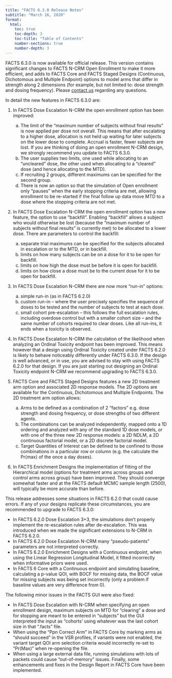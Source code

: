 ```yaml
---
title: "FACTS 6.3.0 Release Notes"
subtitle: "March 16, 2020"
format: 
  html:
    toc: true
    toc-depth: 3
    toc-title: "Table of Contents"
    number-sections: true
    number-depth: 3
---
```


FACTS 6.3.0 is now available for official release. This version contains significant changes to FACTS N-CRM Open Enrollment to make it more efficient, and adds to FACTS Core and FACTS Staged Designs (Continuous, Dichotomous and Multiple Endpoint) options to model arms that differ in strength along 2 dimensions (for example, but not limited to: dose strength and dosing frequency). Please [contact us](../../contact.qmd) regarding any questions.

In detail the new features in FACTS 6.3.0 are:

1)  In FACTS Dose Escalation N-CRM the open enrollment option has been improved:

    a)  The limit of the “maximum number of subjects without final results” is now applied per dose not overall. This means that after escalating to a higher dose, allocation is not held up waiting for later subjects on the lower dose to complete. Accrual is faster, fewer subjects are lost. If you are thinking of doing an open enrollment N-CRM design, we strongly recommend you update to FACTS 6.3.0.
    b)  The user supplies two limits, one used while allocating to an “uncleared” dose, the other used when allocating to a “cleared” dose (and hence allocating to the MTD).
    c)  If recruiting 2 groups, different maximums can be specified for the second group.
    d)  There is now an option so that the simulation of Open enrollment only “pauses” when the early stopping criteria are met, allowing enrollment to be re-started if the final follow up data move MTD to a dose where the stopping criteria are not met.

2)  In FACTS Dose Escalation N-CRM the open enrollment option has a new feature, the option to use “backfill”. Enabling “backfill” allows a subject who would otherwise be lost (because the “maximum number of subjects without final results” is currently met) to be allocated to a lower dose. There are parameters to control the backfill:

    a)  separate trial maximums can be specified for the subjects allocated in escalation or to the MTD, or in backfill.
    b)  limits on how many subjects can be on a dose for it to be open for backfill.
    c)  limits on how high the dose must be before it is open for backfill.
    d)  limits on how close a dose must be to the current dose for it to be open for backfill.

3)  In FACTS Dose Escalation N-CRM there are now more “run-in” options:

    a)  simple run-in (as in FACTS 6.2.0)
    b)  custom run-in – where the user precisely specifies the sequence of doses to be tested and the number of subjects to test at each dose.
    c)  small cohort pre-escalation – this follows the full escalation rules, including overdose control but with a smaller cohort size – and the same number of cohorts required to clear doses. Like all run-ins, it ends when a toxicity is observed.

4)  In FACTS Dose Escalation N-CRM the calculation of the likelihood when analyzing an Ordinal Toxicity endpoint has been improved. This means however that a design using Ordinal Toxicity created under FACTS 6.2.0 is likely to behave noticeably differently under FACTS 6.3.0. If the design is well advanced, or in use, you are advised to stay with using FACTS 6.2.0 for that design. If you are just starting out designing an Ordinal Toxicity endpoint N-CRM we recommend upgrading to FACTS 6.3.0.

5)  FACTS Core and FACTS Staged Designs features a new 2D treatment arm option and associated 2D response models. The 2D options are available for the Continuous, Dichotomous and Multiple Endpoints. The 2D treatment arm option allows:

    a)  Arms to be defined as a combination of 2 “factors” e.g. dose strength and dosing frequency, or dose strengths of two different agents.
    b)  The combinations can be analyzed independently, mapped onto a 1D ordering and analyzed with any of the standard 1D dose models, or with one of the three new 2D response models: a 2D NDLM, a 2D continuous factorial model, or a 2D discrete factorial model.
    c)  Target Quantities of Interest can be defined to be confined to those combinations in a particular row or column (e.g. the calculate the Pr(max) of the once a day doses).

6)  In FACTS Enrichment Designs the implementation of fitting of the Hierarchical model (options for treatment arms across groups and control arms across group) have been improved. They should converge somewhat faster and at the FACTS default MCMC sample length (2500), will typically be more accurate than before.

This release addresses some situations in FACTS 6.2.0 that could cause errors. If any of your designs replicate these circumstances, you are recommended to upgrade to FACTS 6.3.0:

-   In FACTS 6.2.0 Dose Escalation 3+3, the simulations don’t properly implement the re-escalation rules after de-escalation. This was introduced when we made the significant extensions to N-CRM in FACTS 6.2.0.
-   In FACTS 6.2.0 Dose Escalation N-CRM many “pseudo-patients” parameters are not interpreted correctly.
-   In FACTS 6.2.0 Enrichment Designs with a Continuous endpoint, when using the Linear Regression Longitudinal Model, it fitted incorrectly when informative priors were used.
-   In FACTS 6 Core with a Continuous endpoint and simulating baseline, calculating a p-value QOI, with BOCF for missing data, the BOCF value for missing subjects was being set incorrectly (only a problem if baseline values are very difference from 0).

The following minor issues in the FACTS GUI were also fixed:

-   In FACTS Dose Escalation with N-CRM when specifying an open enrollment design, maximum subjects on MTD for “clearing” a dose and for stopping are meant to be entered in “subjects” but the GUI interpreted the input as “cohorts’ using whatever was the last cohort size in that “.facts” file.
-   When using the “Ppn Correct Arm” in FACTS Core by marking arms as “should succeed” in the VSR profiles, if variants were not enabled, the variant target QOI arm selection criteria would incorrectly re-set to “Pr(Max)” when re-opening the file.
-   When using a large external data file, running simulations with lots of packets could cause “out-of-memory” issues. Finally, some enhancements and fixes in the Design Report in FACTS Core have been implemented.
